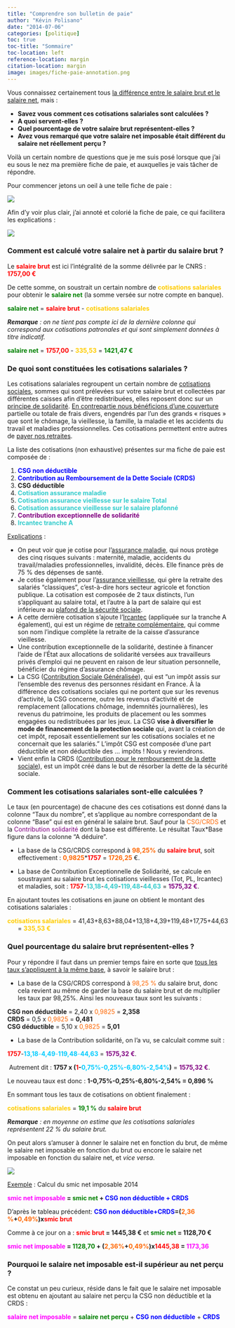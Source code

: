 ```yaml
---
title: "Comprendre son bulletin de paie"
author: "Kévin Polisano"
date: "2014-07-06"
categories: [politique]
toc: true
toc-title: "Sommaire"
toc-location: left
reference-location: margin
citation-location: margin
image: images/fiche-paie-annotation.png
---
```


Vous connaissez certainement tous [la différence entre le salaire brut et le salaire net]{style="text-decoration: underline;"}, mais :

-   **Savez vous comment ces cotisations salariales sont calculées ?**
-   **A quoi servent-elles ?**
-   **Quel pourcentage de votre salaire brut représentent-elles ?**
-   **Avez vous remarqué que votre salaire net imposable était différent du salaire net réellement perçu ?**

Voilà un certain nombre de questions que je me suis posé lorsque que j'ai eu sous le nez ma première fiche de paie, et auxquelles je vais tâcher de répondre.

Pour commencer jetons un oeil à une telle fiche de paie :

![](images/fiche-de-paie-de-kevin.png)

Afin d'y voir plus clair, j'ai annoté et colorié la fiche de paie, ce qui facilitera les explications :

![](images/fiche-paie-annotation.png)

### Comment est calculé votre salaire net à partir du salaire brut ?

Le [<strong>salaire brut</strong>]{style="color: #ff0000;"} est ici l'intégralité de la somme délivrée par le CNRS : [<strong>1757,00 €</strong>]{style="color: #ff0000;"}

De cette somme, on soustrait un certain nombre de [<strong>cotisations salariales</strong>]{style="color: #ffcc00;"} pour obtenir le [**salaire net**]{style="color: #008000;"} (la somme versée sur notre compte en banque).

<p style="text-align: center;">

<strong>[salaire net]{style="color: #008000;"}</strong> = [<strong>salaire brut</strong>]{style="color: #ff0000;"} - <strong>[cotisations salariales]{style="color: #ffcc00;"}</strong>

</p>

<p style="text-align: left;">

<em><strong>Remarque</strong> : on ne tient pas compte ici de la dernière colonne qui correspond aux cotisations patronales et qui sont simplement données à titre indicatif.</em>

</p>

<p style="text-align: center;">

[<strong>]{style="color: #000000;"}[salaire net]{style="color: #008000;"}</strong> = <strong>[1757,00]{style="color: #ff0000;"}</strong> - <strong>[335,53]{style="color: #ffcc00;"}</strong> = <strong>[1421,47 €]{style="color: #008000;"}</strong>

</p>

### De quoi sont constituées les cotisations salariales ?

Les cotisations salariales regroupent un certain nombre de <a href="http://fr.wikipedia.org/wiki/Cotisations_sociales" target="_blank" rel="noopener noreferrer">cotisations sociales</a>, sommes qui sont prélevées sur votre salaire brut et collectées par différentes caisses afin d'être redistribuées, elles reposent donc sur un [principe de solidarité]{style="text-decoration: underline;"}. [En contrepartie nous bénéficions d’une couverture]{style="text-decoration: underline;"} partielle ou totale de frais divers, engendrés par l'un des grands « risques » que sont le chômage, la vieillesse, la famille, la maladie et les accidents du travail et maladies professionnelles. Ces cotisations permettent entre autres de [payer nos retraites]{style="text-decoration: underline;"}.

La liste des cotisations (non exhaustive) présentes sur ma fiche de paie est composée de :

1.  [**CSG non déductible**]{style="line-height: 15px; color: #0000ff;"}
2.  [**Contribution au Remboursement de la Dette Sociale (CRDS)**]{style="color: #0000ff;"}
3.  **CSG déductible**
4.  [<strong>Cotisation assurance maladie</strong>]{style="color: #33cccc;"}
5.  [**Cotisation assurance vieillesse sur le salaire Total**]{style="color: #33cccc;"}
6.  [**Cotisation assurance vieillesse sur le salaire plafonné**]{style="color: #33cccc;"}
7.  [**Contribution exceptionnelle de solidarité**]{style="color: #800080;"}
8.  [<strong>Ircantec tranche A</strong>]{style="color: #33cccc;"}

[Explications]{style="text-decoration: underline;"} :

-   On peut voir que je cotise pour l'<a href="http://fr.wikipedia.org/wiki/Assurance_maladie_en_France" target="_blank" rel="noopener noreferrer">assurance maladie</a>, qui nous protège des cinq risques suivants : maternité, maladie, accidents du travail/maladies professionnelles, invalidité, décès. Elle finance près de 75 % des dépenses de santé.\
-   Je cotise également pour l'<a href="http://fr.wikipedia.org/wiki/Caisse_nationale_de_l%27assurance_vieillesse_des_travailleurs_salariés" target="_blank" rel="noopener noreferrer">assurance vieillesse</a>, qui gère la retraite des salariés "classiques", c'est-à-dire hors secteur agricole et fonction publique. La cotisation est composée de 2 taux distincts, l'un s'appliquant au salaire total, et l'autre à la part de salaire qui est inférieure au <a href="http://fr.wikipedia.org/wiki/Plafond_de_la_Sécurité_sociale" target="_blank" rel="noopener noreferrer">plafond de la sécurité sociale</a>.\
-   A cette dernière cotisation s'ajoute l'<a href="http://fr.wikipedia.org/wiki/Ircantec" target="_blank" rel="noopener noreferrer">Ircantec</a> (appliquée sur la tranche A également), qui est un régime de <a href="http://fr.wikipedia.org/wiki/Retraite_complémentaire" target="_blank" rel="noopener noreferrer">retraite complémentaire</a>, qui comme son nom l'indique complète la retraite de la caisse d'assurance vieillesse.\
-   Une contribution exceptionnelle de la solidarité, destinée à financer l’aide de l’État aux allocations de solidarité versées aux travailleurs privés d’emploi qui ne peuvent en raison de leur situation personnelle, bénéficier du régime d’assurance chômage.\
-   La CSG (<a href="http://fr.wikipedia.org/wiki/Contribution_sociale_généralisée" target="_blank" rel="noopener noreferrer">Contribution Sociale Généralisée</a>), qui est "un impôt assis sur l’ensemble des revenus des personnes résidant en France. À la différence des cotisations sociales qui ne portent que sur les revenus d’activité, la CSG concerne, outre les revenus d’activité et de remplacement (allocations chômage, indemnités journalières), les revenus du patrimoine, les produits de placement ou les sommes engagées ou redistribuées par les jeux. La CSG **vise à diversifier le mode de financement de la protection sociale** qui, avant la création de cet impôt, reposait essentiellement sur les cotisations sociales et ne concernait que les salariés." L'impôt CSG est composée d'une part déductible et non déductible des ... impôts ! Nous y reviendrons.\
-   Vient enfin la CRDS (<a href="http://fr.wikipedia.org/wiki/Contribution_pour_le_remboursement_de_la_dette_sociale" target="_blank" rel="noopener noreferrer">Contribution pour le remboursement de la dette sociale</a>), est un impôt créé dans le but de résorber la dette de la sécurité sociale.

### Comment les cotisations salariales sont-elle calculées ?

Le taux (en pourcentage) de chacune des ces cotisations est donné dans la colonne "Taux du nombre", et s'applique au nombre correspondant de la colonne "Base" qui est en général le salaire brut. Sauf pour la [CSG/CRDS]{style="color: #ff6600;"} et la [Contribution solidarité]{style="color: #800080;"} dont la base est différente. Le résultat Taux\*Base figure dans la colonne "A déduire".

-   La base de la CSG/CRDS correspond à [**98,25%**]{style="color: #ff6600;"} du [**salaire brut**]{style="color: #ff0000;"}, soit effectivement :<em id="__mceDel"> </em>[**0,9825**]{style="color: #ff6600;"}\*[**1757**]{style="color: #ff0000;"} = [**1726,25**]{style="color: #ff6600;"} €.

<p style="text-align: left;">

-   La base de Contribution Exceptionnelle de Solidarité, se calcule en soustrayant au salaire brut les cotisations vieillesses (Tot, PL, Ircantec) et maladies, soit : <strong>[1757]{style="color: #ff0000;"}</strong>-<strong>[13,18]{style="color: #33cccc;"}</strong>-<strong>[4,49]{style="color: #33cccc;"}</strong>-<strong>[119,48]{style="color: #33cccc;"}</strong>-<strong>[44,63]{style="color: #33cccc;"}</strong> = <strong>[1575,32 €]{style="color: #800080;"}</strong>.

    </p>

<p style="text-align: left;">

En ajoutant toutes les cotisations en jaune on obtient le montant des cotisations salariales :

</p>

<p style="text-align: center;">

[<strong>cotisations salariales</strong>]{style="color: #ffcc00;"} = 41,43+8,63+88,04+13,18+4,39+119,48+17,75+44,63       = <strong>[335,53 €]{style="color: #ffcc00;"}</strong>

</p>

### Quel pourcentage du salaire brut représentent-elles ?

Pour y répondre il faut dans un premier temps faire en sorte que [tous les taux s'appliquent à la même base]{style="text-decoration: underline;"}, à savoir le salaire brut :

-   La base de la CSG/CRDS correspond à [98,25 %]{style="color: #ff6600;"} du salaire brut, donc cela revient au même de garder la base du salaire brut et de multiplier les taux par 98,25%. Ainsi les nouveaux taux sont les suivants :

**CSG non déductible** = 2,40 x [0,9825]{style="color: #ff6600;"} = **2,358**\
**CRDS** = 0,5 x [0,9825]{style="color: #ff6600;"} = **0,481**\
**CSG déductible** = 5,10 x [0,9825]{style="color: #ff6600;"} = **5,01**

-   La base de la Contribution solidarité, on l'a vu, se calculait comme suit :

<p style="text-align: center;">

[<strong>1757</strong>]{style="color: #ff0000;"}-[<strong>13,18</strong>-<strong>4,49</strong>-<strong>119,48</strong>-<strong>44,63</strong>]{style="color: #00ccff;"} = [<strong>1575,32 €</strong>]{style="color: #800080;"}.

</p>

 Autrement dit : **1757 x ([1]{style="color: #ff0000;"}-[0,75%-0,25%-6,80%-2,54%]{style="color: #00ccff;"})** = [<strong>1575,32 €</strong>]{style="color: #800080;"}.

Le nouveau taux est donc : **1-0,75%-0,25%-6,80%-2,54% = 0,896 %**

En sommant tous les taux de cotisations on obtient finalement :

<p style="text-align: center;">

[<strong>cotisations salariales</strong>]{style="color: #ffcc00;"} = <strong>[19,1 %]{style="color: #008000;"}</strong> du <strong>[salaire brut]{style="color: #ff0000;"}</strong>

</p>

<p style="text-align: left;">

<em><strong>Remarque</strong> : en moyenne on estime que les cotisations salariales représentent 22 % du salaire brut.</em>

</p>

<p style="text-align: left;">

On peut alors s'amuser à donner le salaire net en fonction du brut, de même le salaire net imposable en fonction du brut ou encore le salaire net imposable en fonction du salaire net, et <em>vice versa</em>.

</p>

<p style="text-align: center;">

![](images/tableau-pourcentage.png)

</p>

<a name="smicimposable"></a>

<p style="text-align: left;">

[Exemple]{style="text-decoration: underline;"} : Calcul du smic net imposable 2014

</p>

<p style="text-align: center;">

<strong>[smic net imposable]{style="color: #ff00ff;"} = [smic net]{style="color: #008000;"} + [CSG non déductible + CRDS]{style="color: #0000ff;"}</strong>

</p>

<p style="text-align: left;">

D'après le tableau précédent: <strong>[CSG non déductible+CRDS]{style="color: #0000ff;"}=([2,36 %]{style="color: #ff6600;"}+[0,49%]{style="color: #ff6600;"})x[smic brut]{style="color: #ff0000;"}</strong>

</p>

<p style="text-align: left;">

Comme à ce jour on a : <strong>[smic brut]{style="color: #ff0000;"} = 1445,38 €</strong> et <strong>[smic net]{style="color: #008000;"} = 1128,70 €</strong>

</p>

<p style="text-align: center;">

<strong>[smic net imposable]{style="color: #ff00ff;"} = [1128,70]{style="color: #008000;"} + ([2,36%]{style="color: #ff6600;"}+[0,49%]{style="color: #ff6600;"})x[1445,38]{style="color: #ff0000;"} = [1173,36]{style="color: #ff00ff;"}</strong>

</p>

### Pourquoi le salaire net imposable est-il supérieur au net perçu ?

Ce constat un peu curieux, réside dans le fait que le salaire net imposable est obtenu en ajoutant au salaire net perçu la CSG non déductible et la CRDS :

<p style="text-align: center;">

[<strong>salaire net imposable</strong>]{style="color: #ff00ff;"} = <strong>[salaire net perçu]{style="color: #008000;"}</strong> + <strong>[CSG non déductible]{style="color: #0000ff;"}</strong> + [<strong>CRDS</strong>]{style="color: #0000ff;"}

</p>

<p style="text-align: left;">

<p style="text-align: left;">

<em> </em>

</p>
